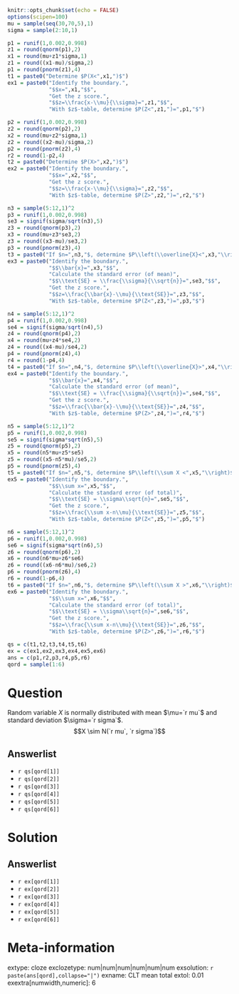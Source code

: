 ```r
knitr::opts_chunk$set(echo = FALSE)
options(scipen=100)
mu = sample(seq(30,70,5),1)
sigma = sample(2:10,1)

p1 = runif(1,0.002,0.998)
z1 = round(qnorm(p1),2)
x1 = round(mu+z1*sigma,1)
z1 = round((x1-mu)/sigma,2)
p1 = round(pnorm(z1),4)
t1 = paste0("Determine $P(X<",x1,")$")
ex1 = paste0("Identify the boundary.",
             "$$x=",x1,"$$",
             "Get the z score.",
             "$$z=\\frac{x-\\mu}{\\sigma}=",z1,"$$",
             "With $z$-table, determine $P(Z<",z1,")=",p1,"$")

p2 = runif(1,0.002,0.998)
z2 = round(qnorm(p2),2)
x2 = round(mu+z2*sigma,1)
z2 = round((x2-mu)/sigma,2)
p2 = round(pnorm(z2),4)
r2 = round(1-p2,4)
t2 = paste0("Determine $P(X>",x2,")$")
ex2 = paste0("Identify the boundary.",
             "$$x=",x2,"$$",
             "Get the z score.",
             "$$z=\\frac{x-\\mu}{\\sigma}=",z2,"$$",
             "With $z$-table, determine $P(Z>",z2,")=",r2,"$")

n3 = sample(5:12,1)^2
p3 = runif(1,0.002,0.998)
se3 = signif(sigma/sqrt(n3),5)
z3 = round(qnorm(p3),2)
x3 = round(mu+z3*se3,2)
z3 = round((x3-mu)/se3,2)
p3 = round(pnorm(z3),4)
t3 = paste0("If $n=",n3,"$, determine $P\\left(\\overline{X}<",x3,"\\right)$")
ex3 = paste0("Identify the boundary.",
             "$$\\bar{x}=",x3,"$$",
             "Calculate the standard error (of mean)",
             "$$\\text{SE} = \\frac{\\sigma}{\\sqrt{n}}=",se3,"$$",
             "Get the z score.",
             "$$z=\\frac{\\bar{x}-\\mu}{\\text{SE}}=",z3,"$$",
             "With $z$-table, determine $P(Z<",z3,")=",p3,"$")

n4 = sample(5:12,1)^2
p4 = runif(1,0.002,0.998)
se4 = signif(sigma/sqrt(n4),5)
z4 = round(qnorm(p4),2)
x4 = round(mu+z4*se4,2)
z4 = round((x4-mu)/se4,2)
p4 = round(pnorm(z4),4)
r4 = round(1-p4,4)
t4 = paste0("If $n=",n4,"$, determine $P\\left(\\overline{X}>",x4,"\\right)$")
ex4 = paste0("Identify the boundary.",
             "$$\\bar{x}=",x4,"$$",
             "Calculate the standard error (of mean)",
             "$$\\text{SE} = \\frac{\\sigma}{\\sqrt{n}}=",se4,"$$",
             "Get the z score.",
             "$$z=\\frac{\\bar{x}-\\mu}{\\text{SE}}=",z4,"$$",
             "With $z$-table, determine $P(Z>",z4,")=",r4,"$")

n5 = sample(5:12,1)^2
p5 = runif(1,0.002,0.998)
se5 = signif(sigma*sqrt(n5),5)
z5 = round(qnorm(p5),2)
x5 = round(n5*mu+z5*se5)
z5 = round((x5-n5*mu)/se5,2)
p5 = round(pnorm(z5),4)
t5 = paste0("If $n=",n5,"$, determine $P\\left(\\sum X <",x5,"\\right)$")
ex5 = paste0("Identify the boundary.",
             "$$\\sum x=",x5,"$$",
             "Calculate the standard error (of total)",
             "$$\\text{SE} = \\sigma\\sqrt{n}=",se5,"$$",
             "Get the z score.",
             "$$z=\\frac{\\sum x-n\\mu}{\\text{SE}}=",z5,"$$",
             "With $z$-table, determine $P(Z<",z5,")=",p5,"$")

n6 = sample(5:12,1)^2
p6 = runif(1,0.002,0.998)
se6 = signif(sigma*sqrt(n6),5)
z6 = round(qnorm(p6),2)
x6 = round(n6*mu+z6*se6)
z6 = round((x6-n6*mu)/se6,2)
p6 = round(pnorm(z6),4)
r6 = round(1-p6,4)
t6 = paste0("If $n=",n6,"$, determine $P\\left(\\sum X >",x6,"\\right)$")
ex6 = paste0("Identify the boundary.",
             "$$\\sum x=",x6,"$$",
             "Calculate the standard error (of total)",
             "$$\\text{SE} = \\sigma\\sqrt{n}=",se6,"$$",
             "Get the z score.",
             "$$z=\\frac{\\sum x-n\\mu}{\\text{SE}}=",z6,"$$",
             "With $z$-table, determine $P(Z>",z6,")=",r6,"$")

qs = c(t1,t2,t3,t4,t5,t6)
ex = c(ex1,ex2,ex3,ex4,ex5,ex6)
ans = c(p1,r2,p3,r4,p5,r6)
qord = sample(1:6)
```

Question
========

Random variable $X$ is normally distributed with mean $\mu=`r mu`$ and standard deviation $\sigma=`r sigma`$.
$$X \sim N(`r mu`, `r sigma`)$$

Answerlist
--------
* `r qs[qord[1]]`
* `r qs[qord[2]]`
* `r qs[qord[3]]`
* `r qs[qord[4]]`
* `r qs[qord[5]]`
* `r qs[qord[6]]`



Solution
========

Answerlist
--------
* `r ex[qord[1]]`
* `r ex[qord[2]]`
* `r ex[qord[3]]`
* `r ex[qord[4]]`
* `r ex[qord[5]]`
* `r ex[qord[6]]`



Meta-information
================
extype: cloze
exclozetype: num|num|num|num|num|num
exsolution: `r paste(ans[qord],collapse="|")`
exname: CLT mean total
extol: 0.01
exextra[numwidth,numeric]: 6
